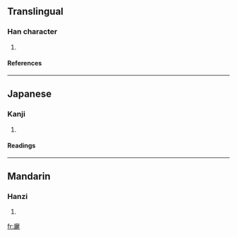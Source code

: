 ==Translingual==
===Han character===
{{Han char|rn=53|rad=广|as=19|sn=22|four=0021<sub>1</sub>|canj=戈一一心 (IMMP)}}
# {{defn|Han|sort=广19}}
====References====
{{Han ref|kx=0352.220|dkj=09557|dj=0666.050|hdz=20909.020|uh=5EF2|ud=24306|bh=F6DF|bd=63199}}
----
==Japanese==
===Kanji===
{{ja-kanji|grade=|rs=广19}}
# {{defn|Japanese}} 
====Readings====
{{ja-readings|on=[[れい]] (rei), [[らい]] (rai), [[り]] (ri)|kun=}}
----
==Mandarin==
===Hanzi===
{{cmn-hanzi|pin=[[lí]] (li2)|wg=li<sup>2</sup>}}
# {{defn|Mandarin}}

[[fr:廲]]